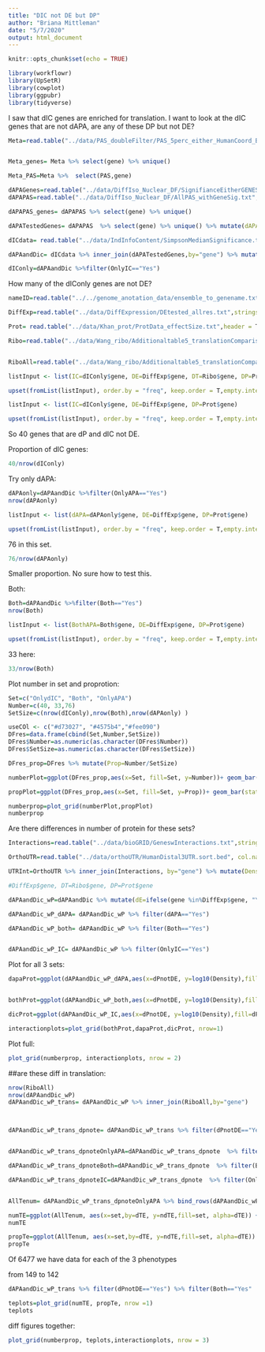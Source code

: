 ```yaml
---
title: "DIC not DE but DP"
author: "Briana Mittleman"
date: "5/7/2020"
output: html_document
---
```


```r
knitr::opts_chunk$set(echo = TRUE)
```

```r
library(workflowr)
library(UpSetR)
library(cowplot)
library(ggpubr)
library(tidyverse)
```

I saw that dIC genes are enriched for translation. I want to look at the dIC genes that are not dAPA, are any of these DP but not DE?  

```r
Meta=read.table("../data/PAS_doubleFilter/PAS_5perc_either_HumanCoord_BothUsage_meta_doubleFilter.txt", header = T, stringsAsFactors = F) 


Meta_genes= Meta %>% select(gene) %>% unique()

Meta_PAS=Meta %>%  select(PAS,gene)

dAPAGenes=read.table("../data/DiffIso_Nuclear_DF/SignifianceEitherGENES_Nuclear.txt", header = T, stringsAsFactors = F)
dAPAPAS=read.table("../data/DiffIso_Nuclear_DF/AllPAS_withGeneSig.txt", header = T, stringsAsFactors = F) %>% inner_join(Meta, by=c("chr","start", "end","gene")) %>% select(PAS,gene,SigPAU2 ) 

dAPAPAS_genes= dAPAPAS %>% select(gene) %>% unique()

dAPATestedGenes= dAPAPAS  %>% select(gene) %>% unique() %>% mutate(dAPA=ifelse(gene %in% dAPAGenes$gene,"Yes", "No")) 

dICdata= read.table("../data/IndInfoContent/SimpsonMedianSignificance.txt", header = T, stringsAsFactors = F)%>% select(sIC,gene)

dAPAandDic= dICdata %>% inner_join(dAPATestedGenes,by="gene") %>% mutate(Both=ifelse(sIC=="Yes" & dAPA=="Yes", "Yes","No"),OnlyIC=ifelse(sIC=="Yes" & dAPA=="No", "Yes","No"),OnlyAPA=ifelse(sIC=="No" & dAPA=="Yes", "Yes","No"))

dIConly=dAPAandDic %>%filter(OnlyIC=="Yes")

```

How many of the dIConly genes are not DE? 

```r
nameID=read.table("../../genome_anotation_data/ensemble_to_genename.txt",sep="\t", header = T, stringsAsFactors = F) %>% dplyr::select(Gene_stable_ID, Gene.name)

DiffExp=read.table("../data/DiffExpression/DEtested_allres.txt",stringsAsFactors = F,header = F, col.names = c("Gene_stable_ID" ,"logFC" ,"AveExpr" , "t" ,  "P.Value" ,  "adj.P.Val", "B"  )) %>% inner_join(nameID,by="Gene_stable_ID") %>% dplyr::rename('gene'=Gene.name) %>% dplyr::select(-Gene_stable_ID) %>% mutate(DE=ifelse(adj.P.Val<.05, "Yes", "No")) %>% select(gene,DE) %>% filter(DE=="Yes")

Prot= read.table("../data/Khan_prot/ProtData_effectSize.txt",header = T,stringsAsFactors = F)  %>% mutate(dP=ifelse(pval<0.05, "Yes", "No")) %>% filter(dP=="Yes")

Ribo=read.table("../data/Wang_ribo/Additionaltable5_translationComparisons.txt",header = T, stringsAsFactors = F) %>% rename("Gene_stable_ID"= ENSG) %>% inner_join(nameID,by="Gene_stable_ID") %>% dplyr::select(Gene.name, HvC.beta, HvC.pvalue, HvC.FDR) %>% rename("gene"=Gene.name) %>% mutate(dTE=ifelse(HvC.FDR <0.05, "Yes","No")) %>% filter(dTE=="Yes")


RiboAll=read.table("../data/Wang_ribo/Additionaltable5_translationComparisons.txt",header = T, stringsAsFactors = F) %>% rename("Gene_stable_ID"= ENSG) %>% inner_join(nameID,by="Gene_stable_ID") %>% dplyr::select(Gene.name, HvC.beta, HvC.pvalue, HvC.FDR) %>% rename("gene"=Gene.name) %>% mutate(dTE=ifelse(HvC.FDR <0.05, "Yes","No")) 
```

```r
listInput <- list(IC=dIConly$gene, DE=DiffExp$gene, DT=Ribo$gene, DP=Prot$gene)

upset(fromList(listInput), order.by = "freq", keep.order = T,empty.intersections = "on")
```

```r
listInput <- list(IC=dIConly$gene, DE=DiffExp$gene, DP=Prot$gene)

upset(fromList(listInput), order.by = "freq", keep.order = T,empty.intersections = "on")
```



So 40 genes that are dP and dIC not DE.  

Proportion of dIC genes: 

```r
40/nrow(dIConly)
```

Try only dAPA: 

```r
dAPAonly=dAPAandDic %>%filter(OnlyAPA=="Yes")
nrow(dAPAonly)
```
```r
listInput <- list(dAPA=dAPAonly$gene, DE=DiffExp$gene, DP=Prot$gene)

upset(fromList(listInput), order.by = "freq", keep.order = T,empty.intersections = "on")
```
76 in this set. 

```r
76/nrow(dAPAonly)
```
 Smaller proportion. No sure how to test this. 
 

Both: 

```r
Both=dAPAandDic %>%filter(Both=="Yes")
nrow(Both)
```
```r
listInput <- list(BothAPA=Both$gene, DE=DiffExp$gene, DP=Prot$gene)

upset(fromList(listInput), order.by = "freq", keep.order = T,empty.intersections = "on")
```
33 here:  

```r
33/nrow(Both)
```


Plot number in set and proprotion: 

```r
Set=c("OnlydIC", "Both", "OnlyAPA")
Number=c(40, 33,76)
SetSize=c(nrow(dIConly),nrow(Both),nrow(dAPAonly) )

useCOl <- c("#d73027", "#4575b4","#fee090")
DFres=data.frame(cbind(Set,Number,SetSize)) 
DFres$Number=as.numeric(as.character(DFres$Number))
DFres$SetSize=as.numeric(as.character(DFres$SetSize))

DFres_prop=DFres %>% mutate(Prop=Number/SetSize)

numberPlot=ggplot(DFres_prop,aes(x=Set, fill=Set, y=Number))+ geom_bar(stat="identity")+ scale_fill_manual(values=useCOl)+geom_text(aes(label=Number), position=position_dodge(width=0.9), vjust=2)+ theme(legend.position = "none") + labs(title="Number of dP not DE genes", y="Number of Genes",x="")

propPlot=ggplot(DFres_prop,aes(x=Set, fill=Set, y=Prop))+ geom_bar(stat="identity")+ scale_fill_manual(values=useCOl) + labs(title="Proportion of APA set that are dP not DE", y="Proportion of APA set",x="")+geom_text(aes(label=round(Prop,3)), position=position_dodge(width=0.9), vjust=2) + theme(legend.position = "none")

```



```r
numberprop=plot_grid(numberPlot,propPlot)
numberprop
```

Are there differences in number of protein for these sets? 

```r
Interactions=read.table("../data/bioGRID/GeneswInteractions.txt",stringsAsFactors = F, header = T) 

OrthoUTR=read.table("../data/orthoUTR/HumanDistal3UTR.sort.bed", col.names = c("chr",'start','end','gene','score','strand'),stringsAsFactors = F) %>% mutate(length=end-start) %>% select(gene, length)

UTRInt=OrthoUTR %>% inner_join(Interactions, by="gene") %>% mutate(Density=nInt/length)

#DiffExp$gene, DT=Ribo$gene, DP=Prot$gene

dAPAandDic_wP=dAPAandDic %>% mutate(dE=ifelse(gene %in%DiffExp$gene, "Yes", "No" ), dP=ifelse(gene %in%Prot$gene,"Yes","No" ), dPnotDE=ifelse(dE=="No"&dP=="Yes", "Yes","No")) %>% inner_join(UTRInt, by="gene")

dAPAandDic_wP_dAPA= dAPAandDic_wP %>% filter(dAPA=="Yes")

dAPAandDic_wP_both= dAPAandDic_wP %>% filter(Both=="Yes")


dAPAandDic_wP_IC= dAPAandDic_wP %>% filter(OnlyIC=="Yes")
```

Plot for all 3 sets: 

```r
dapaProt=ggplot(dAPAandDic_wP_dAPA,aes(x=dPnotDE, y=log10(Density),fill=dPnotDE)) + geom_boxplot(notch = T) + stat_compare_means() + scale_fill_manual(values = c("grey", "#4575b4"))+theme(axis.text.x=element_text(angle=90, hjust=0), text= element_text(size=10), legend.position = "false") + labs(x="Expression independent set", y="log10(Interaction Density)", title="Protein Interactions \ndAPA only genes") +geom_jitter(alpha=.1)


bothProt=ggplot(dAPAandDic_wP_both,aes(x=dPnotDE, y=log10(Density),fill=dPnotDE)) + geom_boxplot(notch = T) + stat_compare_means() + scale_fill_manual(values = c("grey", "#d73027"))+ theme(axis.text.x=element_text(angle=90, hjust=0), text= element_text(size=10), legend.position = "false") + labs(x="Expression independent set", y="log10(Interaction Density)", title="Protein Interactions \n dAPA and dIC genes")+geom_jitter(alpha=.1)

dicProt=ggplot(dAPAandDic_wP_IC,aes(x=dPnotDE, y=log10(Density),fill=dPnotDE)) + geom_boxplot(notch = T) + stat_compare_means() + scale_fill_manual(values = c("grey", "#fee090"))+theme(axis.text.x=element_text(angle=90, hjust=0), text= element_text(size=10), legend.position = "false") + labs(x="Expression independent set", y="log10(Interaction Density)", title="Protein Interactions \n dIC only genes")+geom_jitter(alpha=.1)

```

```r
interactionplots=plot_grid(bothProt,dapaProt,dicProt, nrow=1)
```
Plot full: 

```r
plot_grid(numberprop, interactionplots, nrow = 2)
```


##are these diff in translation:  
```r
nrow(RiboAll)
nrow(dAPAandDic_wP)
dAPAandDic_wP_trans= dAPAandDic_wP %>% inner_join(RiboAll,by="gene")



dAPAandDic_wP_trans_dpnote= dAPAandDic_wP_trans %>% filter(dPnotDE=="Yes") %>% select(gene,Both, OnlyIC, OnlyAPA,dTE)


dAPAandDic_wP_trans_dpnoteOnlyAPA=dAPAandDic_wP_trans_dpnote  %>% filter(OnlyAPA=="Yes") %>%  group_by(dTE) %>% summarise(ndTE=n()) %>% mutate(set="OnlyAPA")

dAPAandDic_wP_trans_dpnoteBoth=dAPAandDic_wP_trans_dpnote  %>% filter(Both=="Yes") %>%  group_by(dTE) %>% summarise(ndTE=n()) %>% mutate(set="Both")

dAPAandDic_wP_trans_dpnoteIC=dAPAandDic_wP_trans_dpnote  %>% filter(OnlyIC=="Yes") %>%  group_by(dTE) %>% summarise(ndTE=n()) %>% mutate(set="OnlyIC")


AllTenum= dAPAandDic_wP_trans_dpnoteOnlyAPA %>% bind_rows(dAPAandDic_wP_trans_dpnoteBoth) %>% bind_rows(dAPAandDic_wP_trans_dpnoteIC)
```

```r
numTE=ggplot(AllTenum, aes(x=set,by=dTE, y=ndTE,fill=set, alpha=dTE)) +geom_bar(stat="identity", position = "dodge") + labs(title="Most dP not dE genes are not dTE", y="Number of Genes",x="") + scale_fill_manual(values = useCOl ) + scale_alpha_manual(values=c(.6, 1)) + theme(legend.position = "bottom") + geom_text(aes(label=ndTE), position=position_dodge(width=0.9), vjust=1)+guides(fill = FALSE)
numTE
```
```r
propTe=ggplot(AllTenum, aes(x=set,by=dTE, y=ndTE,fill=set, alpha=dTE)) +geom_bar(stat="identity", position = "fill") + labs(title="dIC set more likey to be dTE", y="Proportion",x="") + scale_fill_manual(values = useCOl ) + scale_alpha_manual(values=c(.4, 1)) + theme(legend.position = "bottom")+guides(fill = FALSE)
propTe
```

Of 6477 we have data for each of the 3 phenotypes


from 149 to 142 
```r
dAPAandDic_wP_trans %>% filter(dPnotDE=="Yes") %>% filter(Both=="Yes" | OnlyIC=="Yes" | OnlyAPA=="Yes") %>% group_by(dTE) %>% summarise(n())
```
```r
teplots=plot_grid(numTE, propTe, nrow =1)
teplots
```


diff figures together: 

```r
plot_grid(numberprop, teplots,interactionplots, nrow = 3)
```


